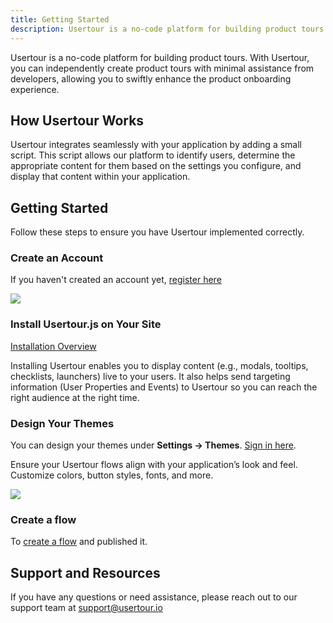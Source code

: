 ```yaml
---
title: Getting Started
description: Usertour is a no-code platform for building product tours. With Usertour, you can independently create product tours with minimal assistance from developers, allowing you to swiftly enhance the product onboarding experience.
---
```


Usertour is a no-code platform for building product tours. With Usertour, you can independently create product tours with minimal assistance from developers, allowing you to swiftly enhance the product onboarding experience.

## How Usertour Works

Usertour integrates seamlessly with your application by adding a small script. This script allows our platform to identify users, determine the appropriate content for them based on the settings you configure, and display that content within your application.

## Getting Started

Follow these steps to ensure you have Usertour implemented correctly.

### Create an Account

If you haven't created an account yet, [register here](https://app.usertour.io/auth/signup)

![](/images/signup.png)

### Install Usertour.js on Your Site

[Installation Overview](/docs/developers/usertourjs-reference/installation/)

Installing Usertour enables you to display content (e.g., modals, tooltips, checklists, launchers) live to your users. It also helps send targeting information (User Properties and Events) to Usertour so you can reach the right audience at the right time.

### Design Your Themes

You can design your themes under **Settings -> Themes**. [Sign in here](https://app.usertour.io/auth/signin).

Ensure your Usertour flows align with your application’s look and feel. Customize colors, button styles, fonts, and more.

![](/images/theme.png)

### Create a flow

To [create a flow](/docs/building-experiences/creating-your-first-flow) and published it.

## Support and Resources

If you have any questions or need assistance, please reach out to our support team at [support@usertour.io](mailto:support@usertour.io)